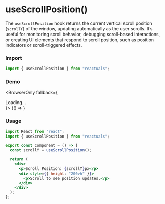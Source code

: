 # useScrollPosition()

The `useScrollPosition` hook returns the current vertical scroll position (`scrollY`) of the window, updating automatically as the user scrolls. It’s useful for monitoring scroll behavior, debugging scroll-based interactions, or creating UI elements that respond to scroll position, such as position indicators or scroll-triggered effects.

### Import

```jsx
import { useScrollPosition } from "reactuals";
```

### Demo


<BrowserOnly fallback={<div>Loading...</div>}>
  {() => <UseScrollPositionExample />}
</BrowserOnly>

### Usage

```jsx
import React from "react";
import { useScrollPosition } from "reactuals";

export const Component = () => {
  const scrollY = useScrollPosition();

  return (
    <div>
      <p>Scroll Position: {scrollY}px</p>
      <div style={{ height: "200vh" }}>
        <p>Scroll to see position updates.</p>
      </div>
    </div>
  );
};
```
